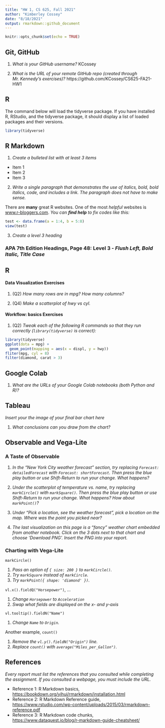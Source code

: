 ```yaml
---
title: "HW 1, CS 625, Fall 2021"
author: "Kimberley Cossey"
date: "8/18/2021"
output: rmarkdown::github_document
---
```


```r
knitr::opts_chunk$set(echo = TRUE)
```

## Git, GitHub

1. *What is your GitHub username?*
  KCossey
  
  2. *What is the URL of your remote GitHub repo (created through Mr. Kennedy's exercises)?*
  https://github.com/KCossey/CS625-FA21-HW1

## R

The command below will load the tidyverse package.  If you have installed R, RStudio, and the tidyverse package, it should display a list of loaded packages and their versions.
```r
library(tidyverse)
```

## R Markdown 

1. *Create a bulleted list with at least 3 items*
* Item 1
* Item 2
* Item 3

2. *Write a single paragraph that demonstrates the use of italics, bold, bold italics, code, and includes a link. The paragraph does not have to make sense.*

There are **many** great R websites. One of the most *helpful* websites is [www.r-bloggers.com](www.r-bloggers.com). *You can **find help** to fix codes like this:*
```r
test <- data.frame(a = 1:4, b = 5:8)
view(test)
```

3. *Create a level 3 heading*

### APA 7th Edition Headings, Page 48: Level 3 - *Flush Left, Bold Italic, Title Case*

## R 

#### Data Visualization Exercises

1. (Q2) *How many rows are in mpg? How many columns?*

1. (Q4) *Make a scatterplot of hwy vs cyl.*


#### Workflow: basics Exercises

1. (Q2) *Tweak each of the following R commands so that they run correctly (`library(tidyverse)` is correct):*

```r
library(tidyverse)
ggplot(dota = mpg) + 
  geom_point(mapping = aes(x = displ, y = hwy))
fliter(mpg, cyl = 8)
filter(diamond, carat > 3)
```

## Google Colab

1. *What are the URLs of your Google Colab notebooks (both Python and R)?*

## Tableau

*Insert your the image of your final bar chart here*

1. *What conclusions can you draw from the chart?*

## Observable and Vega-Lite

### A Taste of Observable

1. *In the "New York City weather forecast" section, try replacing `Forecast: detailedForecast` with `Forecast: shortForecast`. Then press the blue play button  or use Shift-Return to run your change. What happens?*

1. *Under the scatterplot of temperature vs. name, try replacing `markCircle()` with `markSquare()`. Then press the blue play button  or use Shift-Return to run your change. What happens? How about `markPoint()`?*

1. *Under "Pick a location, see the weather forecast", pick a location on the map.  Where was the point you picked near?*

1. *The last visualization on this page is a "fancy" weather chart embedded from another notebook.  Click on the 3 dots next to that chart and choose 'Download PNG'.  Insert the PNG into your report.*

### Charting with Vega-Lite

`markCircle()`

1. *Pass an option of `{ size: 200 }` to `markCircle()`.*
1. *Try `markSquare` instead of `markCircle`.*
1. *Try `markPoint({ shape: 'diamond' })`.*

`vl.x().fieldQ("Horsepower")`, ...

1. *Change `Horsepower` to `Acceleration`*
1. *Swap what fields are displayed on the x- and y-axis*

`vl.tooltip().fieldN("Name")`

1. *Change `Name` to `Origin`.*

Another example, `count()`

1. *Remove the `vl.y().fieldN("Origin")` line.*
1. *Replace `count()` with `average("Miles_per_Gallon")`.*

## References

*Every report must list the references that you consulted while completing the assignment. If you consulted a webpage, you must include the URL.*

* Reference 1: R Markdown basics, [https://bookdown.org/yihui/rmarkdown/installation.html](https://bookdown.org/yihui/rmarkdown/installation.html)
* Reference 2: R Markdown Reference guide, [https://www.rstudio.com/wp-content/uploads/2015/03/rmarkdown-reference.pdf](https://www.rstudio.com/wp-content/uploads/2015/03/rmarkdown-reference.pdf)
* Reference 3: R Markdown code chunks, [https://www.dataquest.io/blog/r-markdown-guide-cheatsheet/](https://www.dataquest.io/blog/r-markdown-guide-cheatsheet/)
